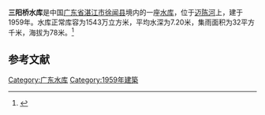 {{Infobox Reservoir 
|name = 三阳桥水库
|nickname = 
|image = 
|image_caption = 
|map = 
|map_caption = 
|pushpin_map = 
|pushpin_map_caption = 
|code = 
|class = 
|location_of_reservoir = [[广东省|广东省]][[湛江市|湛江市]][[徐闻县|徐闻县]]
|location_of_dam = 
|inflow = 
|outflow = 
|catchment_area = 32
|reservoir_area = 
|mean_depth = 7.20
|maximum_depth = 
|flood_level = 
|normal_water_level = 
|dead_water_level = 
|water_quality = 
|island = 
|maximum_storage_capacity = 
|normal_storage_capacity = 1543万
|dead_storage_capacity = 
|type_of_dam = 
|elevation_of_dam = 
|height_of_dam = 
|length_of_dam = 
|width_of_dam = 
|installed_capacity = 
|irrigated_area =
|start = 
|complete = 1959年
|cost = 
|emigrate = 
|latd = 
|latm = 
|lats = 
|latNS = 
|longd = 
|longm = 
|longs = 
|longEW = 
|website = 
|footnotes = 
}}
'''三阳桥水库'''是中国[[广东省|广东省]][[湛江市|湛江市]][[徐闻县|徐闻县]]境内的一座[[水库|水库]]，位于[[迈陈河|迈陈河]]上，建于1959年。水库正常库容为1543万立方米，平均水深为7.20米，集雨面积为32平方千米，海拔为78米。<ref>{{cite web|url=http://brim.ihb.ac.cn/12/CN/12.asp|title=中国大中型水库基本特征数据库|work=中国生物多样性信息系统内陆水体生物学分部|deadurl=yes|archiveurl=https://web.archive.org/web/20120402061833/http://brim.ihb.ac.cn/12/CN/12.asp|archivedate=2012-04-02|accessdate=2012-03-28}}</ref>
== 参考文献 ==
{{Reflist}}

{{广东地理小作品}}

[[Category:广东水库|Category:广东水库]]
[[Category:1959年建築|Category:1959年建築]]